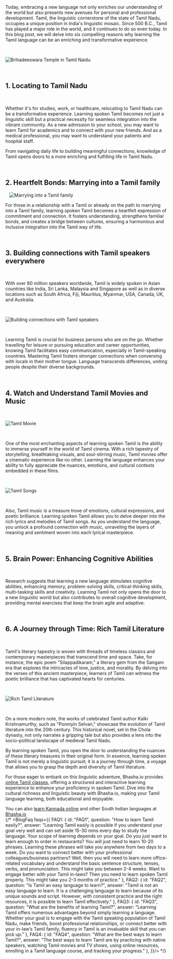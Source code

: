 
<Navbar/>
<BlogTitleBlock 
    title="6 Good Reasons why you need to Learn the Tamil Language" 
    blogURL="6-good-reasons-why-you-need-to-learn-the-tamil-language" 
    date="24 December 2023"
    time="5" 
    metaDetails="Learning the Tamil Language can help you connect with your Tamil speaking friends, local colleagues, business vendors, or even your new family members!" 
    subCategory="Learning Guides"
    category= "Tamil" 
    metaTitle="6 Good Reasons why you need to Learn the Tamil Language"
    publishDate="2023-12-23"
    modifiedDate="2023-12-23"
    imageURL="/Images/blogImages/previousBlogs/tamil-blog-cover_new.webp"
    keywords="Tamil Language Learning, Tamil Language, Tamil Language Benefits, Tamil Language Learning Benefits, Tamil Language Learning Reasons, Tamil Language Learning Reasons, Tamil Language Learning Reasons, Tamil Language Learning Reasons"
/>

<div>
Today, embracing a new language not only enriches our understanding of the world but also presents new avenues for personal and professional development. Tamil, the linguistic cornerstone of the state of Tamil Nadu, occupies a unique position in India's linguistic mosaic. Since 500 B.C., Tamil has played a major role in the world, and it continues to do so even today. In this blog post, we will delve into six compelling reasons why learning the Tamil language can be an enriching and transformative experience.

 

![Brihadeeswara Temple in Tamil Naidu](/Images/blogImages/previousBlogs/pexels-aadhithyan-pandian-5124396.webp "Brihadeeswara Temple in Tamil Naidu")

<Toc/> 

## 1. Locating to Tamil Nadu

 

Whether it's for studies, work, or healthcare, relocating to Tamil Nadu can be a transformative experience. Learning spoken Tamil becomes not just a linguistic skill but a practical necessity for seamless integration into the vibrant community. As a new admission to your school, you may want to learn Tamil for academics and to connect with your new friends. And as a medical professional, you may want to understand your patients and hospital staff.

From navigating daily life to building meaningful connections, knowledge of Tamil opens doors to a more enriching and fulfilling life in Tamil Nadu.

 

## 2. Heartfelt Bonds: Marrying into a Tamil family

 
 ![Marrying into a Tamil family](/Images/blogImages/previousBlogs/pexels-suren-ram-7458680.webp "Marrying into a Tamil family")

For those in a relationship with a Tamil or already on the path to marrying into a Tamil family, learning spoken Tamil becomes a heartfelt expression of commitment and connection. It fosters understanding, strengthens familial bonds, and creates a bridge between cultures, ensuring a harmonious and inclusive integration into the Tamil way of life.

 

## 3. Building connections with Tamil speakers everywhere

 

With over 80 million speakers worldwide, Tamil is widely spoken in Asian countries like India, Sri Lanka, Malaysia and Singapore as well as in diverse locations such as South Africa, Fiji, Mauritius, Myanmar, USA, Canada, UK, and Australia.

 

![Building connections with Tamil speakers](/Images/blogImages/previousBlogs/pexels-sora-shimazaki-5668838.webp "Building connections with Tamil speakers")

 

Learning Tamil is crucial for business persons who are on the go. Whether travelling for leisure or pursuing education and career opportunities, knowing Tamil facilitates easy communication, especially in Tamil-speaking countries. Mastering Tamil fosters stronger connections when conversing with locals in their mother tongue. Language transcends differences, uniting people despite their diverse backgrounds.

 

## 4. Watch and Understand Tamil Movies and Music

 

![Tamil Movie](</Images/blogImages/previousBlogs/Adai-Mazhai-Kaalam-Best-Tamil-Movies-of-2023-on-Netflix.webp> "Tamil Movie")

 

One of the most enchanting aspects of learning spoken Tamil is the ability to immerse yourself in the world of Tamil cinema. With a rich tapestry of storytelling, breathtaking visuals, and soul-stirring music, Tamil movies offer a cinematic experience like no other. Learning the language enhances your ability to fully appreciate the nuances, emotions, and cultural contexts embedded in these films.

 

![Tamil Songs](/Images/blogImages/previousBlogs/artworks-4fhUVIhUc4VzylnP-8kwiDw-t500x500.webp "Tamil Songs")

 

Also, Tamil music is a treasure trove of emotions, cultural expressions, and poetic brilliance. Learning spoken Tamil allows you to delve deeper into the rich lyrics and melodies of Tamil songs. As you understand the language, you unlock a profound connection with music, unraveling the layers of meaning and sentiment woven into each lyrical masterpiece.

 

## 5. Brain Power: Enhancing Cognitive Abilities
 

Research suggests that learning a new language stimulates cognitive abilities, enhancing memory, problem-solving skills, critical-thinking skills, multi-tasking skills and creativity. Learning Tamil not only opens the door to a new linguistic world but also contributes to overall cognitive development, providing mental exercises that keep the brain agile and adaptive.

 

## 6.  A Journey through Time: Rich Tamil Literature

 

Tamil's literary tapestry is woven with threads of timeless classics and contemporary masterpieces that transcend time and space. Take, for instance, the epic poem "Silappadikaram," a literary gem from the Sangam era that explores the intricacies of love, justice, and morality. By delving into the verses of this ancient masterpiece, learners of Tamil can witness the poetic brilliance that has captivated hearts for centuries.

 

![Rich Tamil Literature](/Images/blogImages/previousBlogs/tamilBlogImage.webp "Rich Tamil Literature")

 

On a more modern note, the works of celebrated Tamil author Kalki Krishnamurthy, such as "Ponniyin Selvan," showcase the evolution of Tamil literature into the 20th century. This historical novel, set in the Chola dynasty, not only narrates a gripping tale but also provides a lens into the socio-political landscape of medieval Tamil Nadu.

By learning spoken Tamil, you open the door to understanding the nuances of these literary treasures in their original form. In essence, learning spoken Tamil is not merely a linguistic pursuit; it is a journey through time, a voyage that allows you to grasp the depth and diversity of Tamil literature. 

For those eager to embark on this linguistic adventure, Bhasha.io provides [online Tamil classes](/online-tamil-classes), offering a structured and interactive learning experience to enhance your proficiency in spoken Tamil. Dive into the cultural richness and linguistic beauty with Bhasha.io, making your Tamil language learning, both educational and enjoyable.

You can also [learn Kannada online](/online-kannada-classes) and other South Indian languages at [Bhasha.io](/)
<br/>
{/* <BlogFaq faqs={{
    FAQ1: {
        id: "FAQ1",
        question: "How to learn Tamil easily?",
        answer: "Learning Tamil easily is possible if you understand your goal very well and can set aside 15-30 mins every day to study the language. Your scope of learning depends on your goal. Do you just want to learn enough to order in restaurants? You will just need to learn 10-20 phrases. Learning these phrases will take you anywhere from two days to a week. Do you want to connect better with your professional colleagues/business partners? Well, then you will need to learn more office-related vocabulary and understand the basic sentence structure, tenses, verbs, and pronunciation. This might take you between 2-4 weeks. Want to engage better with your Tamil in-laws? Then you need to learn spoken Tamil properly. This might take you 2-3 months of practice."
    },
    FAQ2: {
        id: "FAQ2",
        question: "Is Tamil an easy language to learn?",
        answer: "Tamil is not an easy language to learn. It is a challenging language to learn because of its unique sounds and script. However, with consistent practice and the right resources, it is possible to learn Tamil effectively."
    },
    FAQ3: {
        id: "FAQ3",
        question: "What are the benefits of learning Tamil?",
        answer: "Learning Tamil offers numerous advantages beyond simply learning a language. Whether your goal is to engage with the Tamil speaking population of Tamil Nadu, make friends, boost professional relationships, or connect better with your in-law’s Tamil family, fluency in Tamil is an invaluable skill that you can pick up."
    },
    FAQ4: {
        id: "FAQ4",
        question: "What are the best ways to learn Tamil?",
        answer: "The best ways to learn Tamil are by practicing with native speakers, watching Tamil movies and TV shows, using online resources, enrolling in a Tamil language course, and tracking your progress."
    },
}}/> */}

<BlogForm
    imgsrc = "/Images/blogImages/blogForms/bhasha-tamil-speaking-classes-poster.webp"
    language = "tamil"
    UTMSource = "BlogPages"
    UTMMedium = "BlogForms"
    UTMCampaign = "6-good-reasons-why-you-need-to-learn-the-tamil-language"
/>

<br/>
</div>
<OtherArticles filename = "6-good-reasons-why-you-need-to-learn-the-tamil-language"/>
